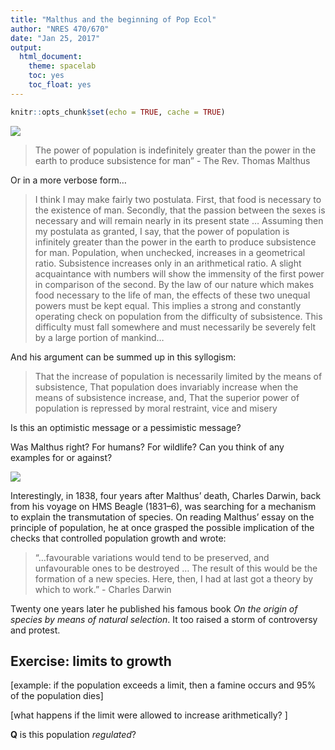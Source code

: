 ```yaml
---
title: "Malthus and the beginning of Pop Ecol"
author: "NRES 470/670"
date: "Jan 25, 2017"
output: 
  html_document: 
    theme: spacelab
    toc: yes
    toc_float: yes
---
```


```r
knitr::opts_chunk$set(echo = TRUE, cache = TRUE)
```

![](malthus1.jpg)

> The power of population is indefinitely greater than the power in the earth to produce subsistence for man" - The Rev. Thomas Malthus

Or in a more verbose form...

> I think I may make fairly two postulata. First, that food is necessary to the existence of man. Secondly, that the passion between the sexes is necessary and will remain nearly in its present state ... Assuming then my postulata as granted, I say, that the power of population is infinitely greater than the power in the earth to produce subsistence for man. Population, when unchecked, increases in a geometrical ratio. Subsistence increases only in an arithmetical ratio. A slight acquaintance with numbers will show the immensity of the first power in comparison of the second. By the law of our nature which makes food necessary to the life of man, the effects of these two unequal powers must be kept equal. This implies a strong and constantly operating check on population from the difficulty of subsistence. This difficulty must fall somewhere and must necessarily be severely felt by a large portion of mankind...

And his argument can be summed up in this syllogism:

> That the increase of population is necessarily limited by the means of subsistence,
> That population does invariably increase when the means of subsistence increase, and,
> That the superior power of population is repressed by moral restraint, vice and misery

Is this an optimistic message or a pessimistic message?

Was Malthus right? For humans? For wildlife? Can you think of any examples for or against? 


![](darwin1.jpg)


Interestingly, in 1838, four years after Malthus’ death, Charles Darwin, back from his voyage on HMS Beagle (1831–6), was searching for a mechanism to explain the transmutation of species. On reading Malthus’ essay on the principle of population, he at once grasped the possible implication of the checks that controlled population growth and wrote: 

> “...favourable variations would tend to be preserved, and unfavourable ones to be destroyed ... The result of this would be the formation of a new species. Here, then, I had at last got a theory by which to work.” - Charles Darwin 

Twenty one years later he published his famous book *On the origin of species by means of natural selection*. It too raised a storm of controversy and protest.



## Exercise: limits to growth

[example: if the population exceeds a limit, then a famine occurs and 95% of the population dies]

[what happens if the limit were allowed to increase arithmetically? ]

**Q** is this population *regulated*?









 

































